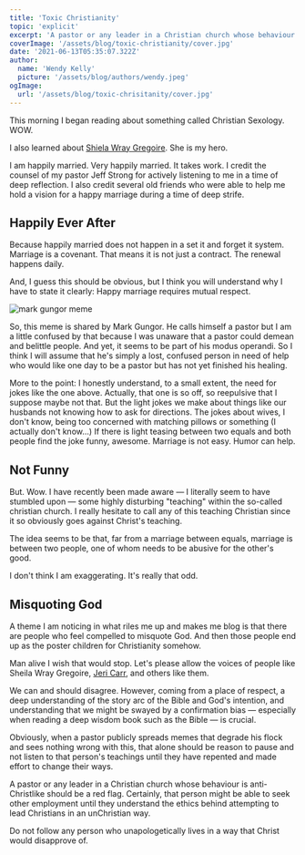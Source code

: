 ```yaml
---
title: 'Toxic Christianity'
topic: 'explicit'
excerpt: 'A pastor or any leader in a Christian church whose behaviour is anti-Christlike should be a red flag. Certainly, that person might be able to seek other employment until they understand the ethics behind attempting to lead Christians in an unChristian way. ' 
coverImage: '/assets/blog/toxic-christianity/cover.jpg'
date: '2021-06-13T05:35:07.322Z'
author:
  name: 'Wendy Kelly'
  picture: '/assets/blog/authors/wendy.jpeg'
ogImage:
  url: '/assets/blog/toxic-chrisitanity/cover.jpg'
---
```


This morning I began reading about something called Christian Sexology. WOW. 

I also learned about [Shiela Wray Gregoire](https://tolovehonorandvacuum.com/2021/05/on-mark-gungor-a-revealing-recording-and-the-authors-talking-about-me/). She is my hero. 

I am happily married. Very happily married. It takes work. I credit the counsel of my pastor Jeff Strong for actively listening to me in a time of deep reflection. I also credit several old friends who were able to help me hold a vision for a happy marriage during a time of deep strife.

## Happily Ever After

Because happily married does not happen in a set it and forget it system. Marriage is a covenant. That means it is not just a contract. The renewal happens daily. 

And, I guess this should be obvious, but I think you will understand why I have to state it clearly: Happy marriage requires mutual respect. 

![mark gungor meme](/assets/mark-gungor-meme.png)

So, this meme is shared by Mark Gungor. He calls himself a pastor but I am a little confused by that because I was unaware that a pastor could demean and belittle people. And yet, it seems to be part of his modus operandi. So I think I will assume that he's simply a lost, confused person in need of help who would like one day to be a pastor but has not yet finished his healing. 

More to the point: I honestly understand, to a small extent, the need for jokes like the one above. Actually, that one is so off, so reepulsive that I suppose maybe not that. But the light jokes we make about things like our husbands not knowing how to ask for directions. The jokes about wives, I don't know, being too concerned with matching pillows or something (I actually don't know...) If there is light teasing between two equals and both people find the joke funny, awesome. Marriage is not easy. Humor can help.

## Not Funny

But. Wow. I have recently been made aware — I literally seem to have stumbled upon — some highly disturbing "teaching" within the so-called christian church. I really hesitate to call any of this teaching Christian since it so obviously goes against Christ's teaching.

The idea seems to be that, far from a marriage between equals, marriage is between two people, one of whom needs to be abusive for the other's good.

I don't think I am exaggerating. It's really that odd.

## Misquoting God

A theme I am noticing in what riles me up and makes me blog is that there are people who feel compelled to misquote God. And then those people end up as the poster children for Christianity somehow.

Man alive I wish that would stop. Let's please allow the voices of people like Sheila Wray Gregoire, [Jeri Carr](http://www.gentlechristianmothers.com/articles/jeri/mylivingroom.php), and others like them. 

We can and should disagree. However, coming from a place of respect, a deep understanding of the story arc of the Bible and God's intention, and understanding that we might be swayed by a confirmation bias — especially when reading a deep wisdom book such as the Bible — is crucial.

Obviously, when a pastor publicly spreads memes that degrade his flock and sees nothing wrong with this, that alone should be reason to pause and not listen to that person's teachings until they have repented and made effort to change their ways.

A pastor or any leader in a Christian church whose behaviour is anti-Christlike should be a red flag. Certainly, that person might be able to seek other employment until they understand the ethics behind attempting to lead Christians in an unChristian way. 

Do not follow any person who unapologetically lives in a way that Christ would disapprove of. 








